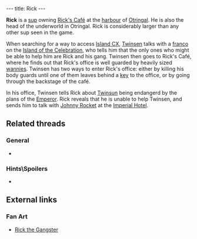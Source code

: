 ---
title: Rick
---

{{twinsunica import}}{{Infobox Character
 |image=Rick.jpg
 |race=sup
 |gender=male
 |size=large
 |age=adult
 |magical=no
 |lba1=
 |lba2=yes
 |alignment=neutral
 |occupation=Café owner
 |requires=
 |amount=
 |fam1=
 |fam2=
 |planet=
 |island=
 |building=
}}
{{Stub}}

'''Rick''' is a [[sup]] owning [[Rick's Café]] at the [[Otringal harbour|harbour]] of [[Otringal]]. He is also the head of the underworld in Otringal. Rick is considerably larger than any other sup seen in the game.

When searching for a way to access [[Island CX]], [[Twinsen]] talks with a [[franco]] on the [[Island of the Celebration]], who tells him that the only ones who might be able to help him are Rick and his gang. Twinsen then goes to Rick's Café, where he finds out that Rick's office is well guarded by heavily sized [[wannie]]s. Twinsen has two ways to enter Rick's office: either by killing his body guards until one of them leaves behind a [[key]] to the office, or by going through the backstage of the café.

In his office, Twinsen tells Rick about [[Twinsun]] being endangerd by the plans of the [[Emperor]]. Rick reveals that he is unable to help Twinsen, and sends him to talk with [[Johnny Rocket]] at the [[Imperial Hotel]].

==Related threads==
===General===
* {{thread|id=7112|title=The Godfather}}

===Hints\Spoilers===
* {{thread|id=12581|title=Talking to Rick}}

==External links==
===Fan Art===
* [http://www.deviantart.com/view/21244940/ Rick the Gangster]

<!-- remove these category links when they're all automated by categorizers...
[[Category:Sups]]
[[Category:Male characters]]
[[Category:Large characters]]
[[Category:Adult characters]]
[[Category:Otringal inhabitants]] -->